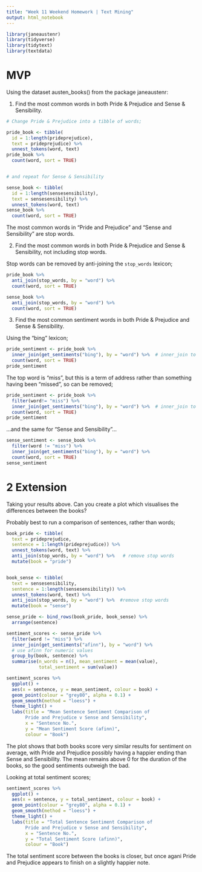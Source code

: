 ```yaml
---
title: "Week 11 Weekend Homework | Text Mining"
output: html_notebook
---
```


```r
library(janeaustenr)
library(tidyverse)
library(tidytext)
library(textdata)
```

# MVP 

Using the dataset austen_books() from the package janeaustenr:

1. Find the most common words in both Pride & Prejudice and Sense & Sensibility.

```r
# Change Pride & Prejudice into a tibble of words;

pride_book <- tibble(
  id = 1:length(prideprejudice),
  text = prideprejudice) %>% 
  unnest_tokens(word, text) 
pride_book %>% 
  count(word, sort = TRUE)


# and repeat for Sense & Sensibility

sense_book <- tibble(
  id = 1:length(sensesensibility),
  text = sensesensibility) %>% 
  unnest_tokens(word, text) 
sense_book %>% 
  count(word, sort = TRUE)


```


The most common words in "Pride and Prejudice" and "Sense and Sensibility" are 
stop words.


2. Find the most common words in both Pride & Prejudice and Sense & Sensibility, 
not including stop words.

Stop words can be removed by anti-joining the `stop_words` lexicon;
```r

pride_book %>% 
  anti_join(stop_words, by = "word") %>% 
  count(word, sort = TRUE)
```

```r
sense_book %>% 
  anti_join(stop_words, by = "word") %>% 
  count(word, sort = TRUE)
```



3. Find the most common sentiment words in both Pride & Prejudice and Sense & 
Sensibility.

Using the "bing" lexicon;

```r
pride_sentiment <- pride_book %>% 
  inner_join(get_sentiments("bing"), by = "word") %>%  # inner_join to avoid NAs
  count(word, sort = TRUE)
pride_sentiment
```

The top word is "miss", but this is a term of address rather than something having
been "missed", so can be removed;

```r
pride_sentiment <- pride_book %>%
  filter(word!= "miss") %>% 
  inner_join(get_sentiments("bing"), by = "word") %>%  # inner_join to avoid NAs
  count(word, sort = TRUE)
pride_sentiment
```


...and the same for "Sense and Sensibility"...

```r
sense_sentiment <- sense_book %>% 
  filter(word != "miss") %>% 
  inner_join(get_sentiments("bing"), by = "word") %>% 
  count(word, sort = TRUE)
sense_sentiment
```

# 2 Extension
Taking your results above. Can you create a plot which visualises the differences 
between the books?


Probably best to run a comparison of sentences, rather than words;


```r
book_pride <- tibble(
  text = prideprejudice,
  sentence = 1:length(prideprejudice)) %>% 
  unnest_tokens(word, text) %>% 
  anti_join(stop_words, by = "word") %>%   # remove stop words
  mutate(book = "pride")


book_sense <- tibble(
  text = sensesensibility,
  sentence = 1:length(sensesensibility)) %>% 
  unnest_tokens(word, text) %>% 
  anti_join(stop_words, by = "word") %>%  #remove stop words
  mutate(book = "sense")

sense_pride <- bind_rows(book_pride, book_sense) %>% 
  arrange(sentence) 

sentiment_scores <- sense_pride %>% 
  filter(word != "miss") %>%  
  inner_join(get_sentiments("afinn"), by = "word") %>% 
  # use afinn for numeric values
  group_by(book, sentence) %>% 
  summarise(n_words = n(), mean_sentiment = mean(value),
            total_sentiment = sum(value))


```

```r
sentiment_scores %>% 
  ggplot() +
  aes(x = sentence, y = mean_sentiment, colour = book) +
  geom_point(colour = "grey80", alpha = 0.1) +
  geom_smooth(method = "loess") +
  theme_light() +
  labs(title = "Mean Sentence Sentiment Comparison of 
       Pride and Prejudice v Sense and Sensibility",
       x = "Sentence No.",
       y = "Mean Sentiment Score (afinn)",
       colour = "Book")
```

The plot shows that both books score very similar results for sentiment on 
average, with Pride and Prejudice possibly having a happier ending than Sense
and Sensibility.  The mean remains above 0 for the duration of the books, so 
the good sentiments outweigh the bad.

Looking at total sentiment scores;

```r
sentiment_scores %>% 
  ggplot() +
  aes(x = sentence, y = total_sentiment, colour = book) +
  geom_point(colour = "grey80", alpha = 0.1) +
  geom_smooth(method = "loess") +
  theme_light() +
  labs(title = "Total Sentence Sentiment Comparison of 
       Pride and Prejudice v Sense and Sensibility",
       x = "Sentence No.",
       y = "Total Sentiment Score (afinn)",
       colour = "Book")
```

The total sentiment score between the books is closer, but once agani Pride and
Prejudice appears to finish on a slightly happier note.
